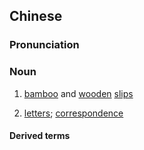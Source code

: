 {{also|简牍}}
==Chinese==
{{zh-forms|s=简牍}}

===Pronunciation===
{{zh-pron
|m=jiǎndú
|c=gaan2 duk6
|cat=n
}}

===Noun===
{{zh-noun}}

# {{lb|zh|historical|archaic}} [[bamboo]] and [[wooden]] [[slip]]s
# {{lb|zh|literary}} [[letter]]s; [[correspondence]]

====Derived terms====
{{zh-der|簡帛|簡帛學}}

{{zh-cat|Historiography}}